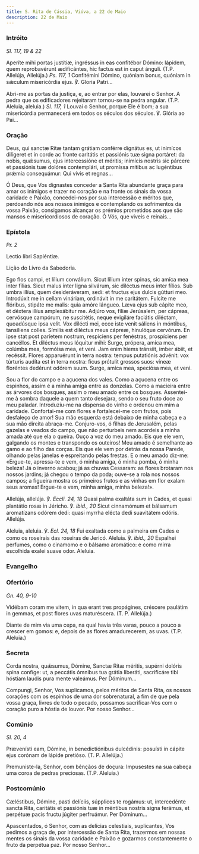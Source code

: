 ```yaml
---
title: S. Rita de Cássia, Viúva, a 22 de Maio
description: 22 de Maio
---
```


### Intróito

<em>Sl. 117, 19 & 22</em>

<div class="side-by-side not-content">

Aperíte mihi portas justítiæ, ingréssus in eas confitébor Dómino: lápidem, quem reprobavérunt ædificántes, hic factus est in caput ánguli. (T.P. Allelúja, Allelúja.) <em>Ps. 117, 1</em> Confitémini Dómino, quóniam bonus, quóniam in sǽculum misericórdia ejus. ℣. Gloria Patri...

Abri-me as portas da justiça, e, ao entrar por elas, louvarei o Senhor. A pedra que os edificadores rejeitaram tornou-se na pedra angular. (T.P. Aleluia, aleluia.) <em>Sl. 117, 1</em> Louvai o Senhor, porque Ele é bom; a sua misericórdia permanecerá em todos os séculos dos séculos. ℣. Glória ao Pai...

</div>

### Oração

<div class="side-by-side not-content">

Deus, qui sanctæ Ritæ tantam grátiam conférre dignátus es, ut inimícos dilígeret et in corde ac fronte caritátis et passiónis tuæ signa portáret: da nobis, quǽsumus, ejus intercessióne et méritis; inimícis nostris sic párcere et passiónis tuæ dolóres contemplári, ut promíssa mítibus ac lugéntibus prǽmia consequámur: Qui vivis et regnas...

Ó Deus, que Vos dignastes conceder a Santa Rita abundante graça para amar os inimigos e trazer no coração e na fronte os sinais da vossa caridade e Paixão, concedei-nos por sua intercessão e méritos que, perdoando nós aos nossos inimigos e contemplando os sofrimentos da vossa Paixão, consigamos alcançar os prémios prometidos aos que são mansos e misericordiosos de coração. Ó Vós, que viveis e reinais...

</div>

### Epístola

<em>Pr. 2</em>

<div class="side-by-side not-content">

Lectio libri Sapiéntiæ.

Lição do Livro da Sabedoria.

Ego flos campi, et lílium conválium. Sicut lílium inter spinas, sic amíca mea inter fílias. Sicut malus inter ligna silvárum, sic diléctus meus inter fílios. Sub umbra illíus, quem desideráveram, sedi: et fructus ejus dulcis gútturi meo. Introdúxit me in cellam vináriam, ordinávit in me caritátem. Fulcíte me flóribus, stipáte me malis: quia amóre lángueo. Læva ejus sub cápite meo, et déxtera illíus amplexábitur me. Adjúro vos, fíliæ Jerúsalem, per cápreas, cervósque campórum, ne suscitétis, neque evigiláre faciátis diléctam, quoadúsque ipsa velit. Vox dilécti mei, ecce iste venit sáliens in móntibus, tansíliens colles. Símilis est diléctus meus cápreæ, hinulóque cervórum. En ipse stat post paríetem nostrum, respíciens per fenéstras, prospíciens per cancéllos. Et diléctus meus lóquitur mihi: Surge, própera, amíca mea, colúmba mea, formóisa mea, et veni. Jam enim hiems tránsiit, imber ábiit, et recéssit. Flores apparuérunt in terra nostra: tempus putatiónis advénit: vox túrturis audíta est in terra nostra: ficus prótulit grossos suos: víneæ floréntes dedérunt odórem suum. Surge, amíca mea, speciósa mea, et veni.

Sou a flor do campo e a açucena dos vales. Como a açucena entre os espinhos, assim é a minha amiga entre as donzelas. Como a macieira entre as árvores dos bosques, assim o meu amado entre os bosques. Assentei-me à sombra daquele a quem tanto desejara, sendo o seu fruto doce ao meu paladar. Introduziu-me na dispensa do vinho e ordenou em mim a caridade. Confortai-me com flores e fortalecei-me com frutos, pois desfaleço de amor! Sua mão esquerda está debaixo de minha cabeça e a sua mão direita abraça-me. Conjuro-vos, ó filhas de Jerusalém, pelas gazelas e veados do campo, que não perturbeis nem acordeis a minha amada até que ela o queira. Ouço a voz do meu amado. Eis que ele vem, galgando os montes e transpondo os outeiros! Meu amado é semelhante ao gamo e ao filho das corças. Eis que ele vem por detrás da nossa Parede, olhando pelas janelas e espreitando pelas frestas. E o meu amado diz-me: «Ergue-te, apressa-te e vem, ó minha amiga, ó minha pomba, ó minha beleza! Já o inverno acabou; já as chuvas Cessaram: as flores brotaram nos nossos jardins; já chegou o tempo da poda; ouve-se a rola nos nossos campos; a figueira mostra os primeiros frutos e as vinhas em flor exalam seus aromas! Ergue-te e vem, minha amiga, minha beleza!».

</div>

<div class="side-by-side not-content">

Allelúja, allelúja. ℣. <em>Eccli. 24, 18</em> Quasi palma exaltáta sum in Cades, et quasi plantátio rosæ in Jéricho. ℣. <em>ibid., 20</em> Sicut cinnamómum et bálsamum aromatízans odórem dedi: quasi myrrha elécta dedi suavitátem odóris. Allelúja.

Aleluia, aleluia. ℣. <em>Ecl. 24, 18</em> Fui exaltada como a palmeira em Cades e como os roseirais das roseiras de Jericó. Aleluia. ℣. <em>ibid., 20</em> Espalhei perfumes, como o cinamomo e o bálsamo aromático: e como mirra escolhida exalei suave odor. Aleluia.

</div>

### Evangelho


<LinkCard
  href="/missal/comum/18virgensmartires2#evangelho"
  title="Virgens Mártires - Missa Me exspectavérunt"
/>

### Ofertório

<em>Gn. 40, 9-10</em>

<div class="side-by-side not-content">

Vidébam coram me vitem, in qua erant tres propágines, créscere paulátim in gemmas, et post flores uvas maturéscera. (T. P. Allelúja.)

Diante de mim via uma cepa, na qual havia três varas, pouco a pouco a crescer em gomos: e, depois de as flores amadurecerem, as uvas. (T.P. Aleluia.)

</div>

### Secreta

<div class="side-by-side not-content">

Corda nostra, quǽsumus, Dómine, Sanctæ Ritæ méritis, supérni dolóris spina confíge: ut, a peccátis ómnibus tua grátia liberáti, sacrificáre tibi hóstiam laudis pura mente valeámus. Per Dóminum...

Compungi, Senhor, Vos suplicamos, pelos méritos de Santa Rita, os nossos corações com os espinhos de uma dor sobrenatural, a fim de que pela vossa graça, livres de todo o pecado, possamos sacrificar-Vos com o coração puro a hóstia de louvor. Por nosso Senhor...

</div>

### Comúnio

<em>Sl. 20, 4</em>

<div class="side-by-side not-content">

Prævenísti eam, Dómine, in benedictiónibus dulcédinis: posuísti in cápite ejus corónam de lápide pretióso. (T. P. Allelúja.)

Premuniste-la, Senhor, com bênçãos de doçura: Impusestes na sua cabeça uma coroa de pedras preciosas. (T.P. Aleluia.)

</div>

### Postcomúnio

<div class="side-by-side not-content">

Cæléstibus, Dómine, pasti delíciis, súpplices te rogámus: ut, intercedénte sancta Rita, caritátis et passiónis tuæ in méntibus nostris signa ferámus, et perpétuæ pacis fructu júgiter perfruámur. Per Dóminum...

Apascentados, ó Senhor, com as delícias celestiais, suplicantes, Vos pedimos a graça de, por intercessão de Santa Rita, trazermos em nossas mentes os sinais da vossa caridade e Paixão e gozarmos constantemente o fruto da perpétua paz. Por nosso Senhor...

</div>
